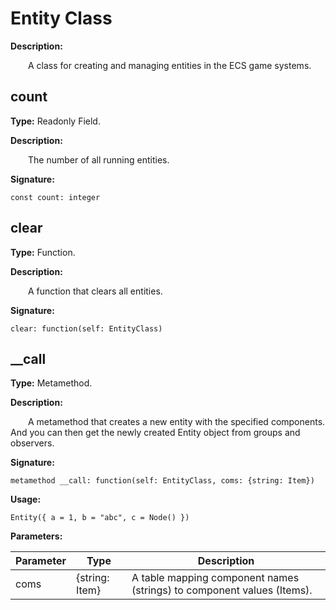 
# Entity Class

**Description:**

&emsp;&emsp;A class for creating and managing entities in the ECS game systems.

## count

**Type:** Readonly Field.

**Description:**

&emsp;&emsp;The number of all running entities.

**Signature:**
```tl
const count: integer
```

## clear

**Type:** Function.

**Description:**

&emsp;&emsp;A function that clears all entities.

**Signature:**
```tl
clear: function(self: EntityClass)
```

## __call

**Type:** Metamethod.

**Description:**

&emsp;&emsp;A metamethod that creates a new entity with the specified components.
And you can then get the newly created Entity object from groups and observers.

**Signature:**
```tl
metamethod __call: function(self: EntityClass, coms: {string: Item})
```

**Usage:**
```tl
Entity({ a = 1, b = "abc", c = Node() })
```

**Parameters:**

| Parameter | Type | Description |
| --- | --- | --- |
| coms | \{string: Item} | A table mapping component names (strings) to component values (Items). |